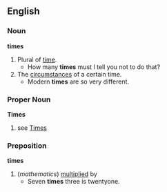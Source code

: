 ==English==

===Noun===
'''times'''
#Plural of [[time]].
#* How many '''times''' must I tell you not to do that?
#The [[circumstance]]s of a certain time.
#* Modern '''times''' are so very different.

===Proper Noun===
'''Times'''
# see [[Times]]

===Preposition===
'''times'''
#(''mathematics'') [[multiply|multiplied]] by
#* Seven '''times''' three is twentyone.